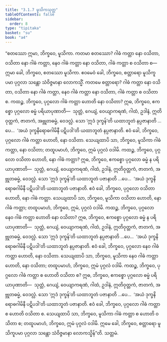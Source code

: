 ```yaml
---
title: "3.1.7 မူသိကသုတ္တ"
tableOfContents: false
sidebar:
  order: 8
type: "tipitaka"
basket: "su"
book: "a4"
---
```



<DynamicBreadcrumb />

<Division number="107" book="a4">

<Paragraph number="706" book="a4">
“စတဿော ဣမာ, ဘိက္ခဝေ, မူသိကာ. ကတမာ စတဿော? ဂါဓံ ကတ္တာ နော ဝသိတာ, ဝသိတာ နော ဂါဓံ ကတ္တာ, နေဝ ဂါဓံ ကတ္တာ နော ဝသိတာ, ဂါဓံ ကတ္တာ စ ဝသိတာ စ—  ဣမာ ခေါ, ဘိက္ခဝေ, စတဿော မူသိကာ. ဧဝမေဝံ ခေါ, ဘိက္ခဝေ, စတ္တာရော မူသိကူပမာ ပုဂ္ဂလာ သန္တော သံဝိဇ္ဇမာနာ လောကသ္မိံ. ကတမေ စတ္တာရော? ဂါဓံ ကတ္တာ နော ဝသိတာ, ဝသိတာ နော ဂါဓံ ကတ္တာ, နေဝ ဂါဓံ ကတ္တာ နော ဝသိတာ, ဂါဓံ ကတ္တာ စ ဝသိတာ စ.
</Paragraph>

<Paragraph number="707" book="a4">
ကထဉ္စ, ဘိက္ခဝေ, ပုဂ္ဂလော ဂါဓံ ကတ္တာ ဟောတိ နော ဝသိတာ? ဣဓ, ဘိက္ခဝေ, ဧကစ္စော ပုဂ္ဂလော ဓမ္မံ ပရိယာပုဏာတိ—  သုတ္တံ, ဂေယျံ, ဝေယျာကရဏံ, ဂါထံ, ဥဒါနံ, ဣတိဝုတ္တကံ, ဇာတကံ, အဗ္ဘုတဓမ္မံ, ဝေဒလ္လံ. သော ‘ဣဒံ ဒုက္ခန်’တိ ယထာဘူတံ နပ္ပဇာနာတိ …ပေ…  ‘အယံ ဒုက္ခနိရောဓဂါမိနီ ပဋိပဒါ’တိ ယထာဘူတံ နပ္ပဇာနာတိ. ဧဝံ ခေါ, ဘိက္ခဝေ, ပုဂ္ဂလော ဂါဓံ ကတ္တာ ဟောတိ, နော ဝသိတာ. သေယျထာပိ သာ, ဘိက္ခဝေ, မူသိကာ ဂါဓံ ကတ္တာ, နော ဝသိတာ; တထူပမာဟံ, ဘိက္ခဝေ, ဣမံ ပုဂ္ဂလံ ဝဒါမိ.
</Paragraph>

<Paragraph number="708" book="a4">
ကထဉ္စ, ဘိက္ခဝေ, ပုဂ္ဂလော ဝသိတာ ဟောတိ, နော ဂါဓံ ကတ္တာ? ဣဓ, ဘိက္ခဝေ, ဧကစ္စော ပုဂ္ဂလော ဓမ္မံ န ပရိယာပုဏာတိ—  သုတ္တံ, ဂေယျံ, ဝေယျာကရဏံ, ဂါထံ, ဥဒါနံ, ဣတိဝုတ္တကံ, ဇာတကံ, အဗ္ဘုတဓမ္မံ, ဝေဒလ္လံ. သော ‘ဣဒံ ဒုက္ခန်’တိ ယထာဘူတံ ပဇာနာတိ …ပေ…  ‘အယံ ဒုက္ခနိရောဓဂါမိနီ ပဋိပဒါ’တိ ယထာဘူတံ ပဇာနာတိ. ဧဝံ ခေါ, ဘိက္ခဝေ, ပုဂ္ဂလော ဝသိတာ ဟောတိ, နော ဂါဓံ ကတ္တာ. သေယျထာပိ သာ, ဘိက္ခဝေ, မူသိကာ ဝသိတာ ဟောတိ, နော ဂါဓံ ကတ္တာ; တထူပမာဟံ, ဘိက္ခဝေ, ဣမံ, ပုဂ္ဂလံ ဝဒါမိ.
</Paragraph>

<Paragraph number="709" book="a4">
ကထဉ္စ, ဘိက္ခဝေ, ပုဂ္ဂလော နေဝ ဂါဓံ ကတ္တာ ဟောတိ နော ဝသိတာ? ဣဓ, ဘိက္ခဝေ, ဧကစ္စော ပုဂ္ဂလော ဓမ္မံ န ပရိယာပုဏာတိ—  သုတ္တံ, ဂေယျံ, ဝေယျာကရဏံ, ဂါထံ, ဥဒါနံ, ဣတိဝုတ္တကံ, ဇာတကံ, အဗ္ဘုတဓမ္မံ, ဝေဒလ္လံ. သော ‘ဣဒံ ဒုက္ခန်’တိ ယထာဘူတံ နပ္ပဇာနာတိ …ပေ…  ‘အယံ ဒုက္ခနိရောဓဂါမိနီ ပဋိပဒါ’တိ ယထာဘူတံ နပ္ပဇာနာတိ. ဧဝံ ခေါ, ဘိက္ခဝေ, ပုဂ္ဂလော နေဝ ဂါဓံ ကတ္တာ ဟောတိ, နော ဝသိတာ. သေယျထာပိ သာ, ဘိက္ခဝေ, မူသိကာ နေဝ ဂါဓံ ကတ္တာ ဟောတိ, နော ဝသိတာ; တထူပမာဟံ, ဘိက္ခဝေ, ဣမံ ပုဂ္ဂလံ ဝဒါမိ.
</Paragraph>

<Paragraph number="710" book="a4">
ကထဉ္စ, ဘိက္ခဝေ, ပုဂ္ဂလော ဂါဓံ ကတ္တာ စ ဟောတိ ဝသိတာ စ? ဣဓ, ဘိက္ခဝေ, ဧကစ္စော ပုဂ္ဂလော ဓမ္မံ ပရိယာပုဏာတိ—  သုတ္တံ, ဂေယျံ, ဝေယျာကရဏံ, ဂါထံ, ဥဒါနံ, ဣတိဝုတ္တကံ, ဇာတကံ, အဗ္ဘုတဓမ္မံ, ဝေဒလ္လံ. သော ‘ဣဒံ ဒုက္ခန်’တိ ယထာဘူတံ ပဇာနာတိ …ပေ…  ‘အယံ ဒုက္ခနိရောဓဂါမိနီ ပဋိပဒါ’တိ ယထာဘူတံ ပဇာနာတိ. ဧဝံ ခေါ, ဘိက္ခဝေ, ပုဂ္ဂလော ဂါဓံ ကတ္တာ စ ဟောတိ ဝသိတာ စ. သေယျထာပိ သာ, ဘိက္ခဝေ, မူသိကာ ဂါဓံ ကတ္တာ စ ဟောတိ ဝသိတာ စ; တထူပမာဟံ, ဘိက္ခဝေ, ဣမံ ပုဂ္ဂလံ ဝဒါမိ. ဣမေ ခေါ, ဘိက္ခဝေ, စတ္တာရော မူသိကူပမာ ပုဂ္ဂလာ သန္တော သံဝိဇ္ဇမာနာ လောကသ္မိန်”တိ.

</Paragraph>
</Division>

<Paragraph number="711" type="center" book="a4">
သတ္တမံ.
</Paragraph>